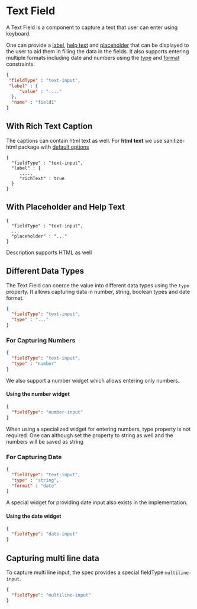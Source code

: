 
# Text Field

A Text Field is a component to capture a text that user can enter using keyboard.

One can provide a
[label](https://git.corp.adobe.com/pages/livecycle/af2-docs/spec/latest/index.html#field-properties-label),
[help text](https://git.corp.adobe.com/pages/livecycle/af2-docs/spec/latest/index.html#field-properties-description)
and
[placeholder](https://git.corp.adobe.com/pages/livecycle/af2-docs/spec/latest/index.html#field-properties-placeholder)
that can be displayed to the user to aid them in filling the data in the fields.
It also supports entering multiple formats including date and numbers using the
[type](https://git.corp.adobe.com/pages/livecycle/af2-docs/spec/latest/index.html#field-constraints-type)
and
[format](https://git.corp.adobe.com/pages/livecycle/af2-docs/spec/latest/index.html#field-constraints-format)
constraints.

```json
{
 "fieldType" : "text-input",
 "label" : {
     "value" : "...."
  },
  "name" : "field1"
}
```

<Story id="crispr-form-components-text-input-field--def" />


## With Rich Text Caption

The captions can contain html text as well. For <strong>html text</strong> we use sanitize-html
package with <a href="https://www.npmjs.com/package/sanitize-html#default-options"> default options</a>

```
{
  "fieldType" : "text-input",
  "label" : {
     ....,
     "richText" : true
  }
}
```

<Story id="crispr-form-components-text-input-field--with-rich-text-label" />

## With Placeholder and Help Text

```
{
  "fieldType" : "text-input",
  ...
  "placeholder" : "..."
}
```

<Story id="crispr-form-components-text-input-field--with-placeholder" />

<Story id="crispr-form-components-text-input-field--with-help-text" />

Description supports HTML as well

<Story id="crispr-form-components-text-input-field--with-rich-help-text" />


## Different Data Types

The Text Field can coerce the value into different data types using the `type` property. It allows capturing data in
number, string, boolean types and date format.

```json
{
  "fieldType": "text-input",
  "type" : "..."
}
```

### For Capturing Numbers

```json
{
  "fieldType": "text-input",
  "type" : "number"
}
```

<Story id="crispr-form-components-text-input-field--type-number" />

We also support a number widget which allows entering only numbers.

#### Using the number widget

```json
{
  "fieldType": "number-input"
}
```

<Story id="crispr-form-components-text-input-field--number-widget" />

When using a specialized widget for entering numbers, type property is not required. One can although set the property
to string as well and the numbers will be saved as string

### For Capturing Date

```json
{
  "fieldType": "text-input",
  "type" : "string",
  "format" : "date"
}
```

<Story id="crispr-form-components-text-input-field--type-date" />

A special widget for providing date input also exists in the implementation.

#### Using the date widget

```json
{
  "fieldType": "date-input"
}
```

<Story id="crispr-form-components-text-input-field--date-widget" />

## Capturing multi line data

To capture multi line input, the spec provides a special fieldType `multiline-input`.

```json
{
  "fieldType": "multiline-input"
}
```

<Story id="crispr-form-components-text-input-field--multi-line-widget" />
